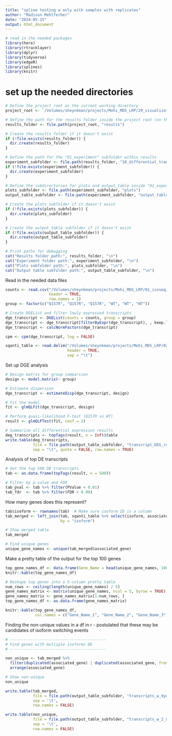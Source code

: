 ```yaml
---
title: "spline testing w only with samples with replicates"
author: "Madison Mehlferber"
date: "2024-05-15"
output: html_document
---
```


```r
# read in the needed packages 
library(here)
library(rtracklayer)
library(dplyr)
library(tidyverse)
library(edgeR)
library(splines)
library(knitr)
```

# set up the needed directories 
```r
# Define the project root as the current working directory
project_root <- '/Volumes/sheynkman/projects/Mohi_MDS_LRP/20_visualization/DTE_MM_scripts'

# Define the path for the results folder inside the project root (on the same level as the scripts folder)
results_folder <- file.path(project_root, "results")

# Create the results folder if it doesn't exist
if (!file.exists(results_folder)) {
  dir.create(results_folder)
}

# Define the path for the "01_experiment" subfolder within results
experiment_subfolder <- file.path(results_folder, "10_differential_transcript_expression")
if (!file.exists(experiment_subfolder)) {
  dir.create(experiment_subfolder)
}

# Define the subdirectories for plots and output_table inside "01_experiment"
plots_subfolder <- file.path(experiment_subfolder, "plots")
output_table_subfolder <- file.path(experiment_subfolder, "output_table")

# Create the plots subfolder if it doesn't exist
if (!file.exists(plots_subfolder)) {
  dir.create(plots_subfolder)
}

# Create the output_table subfolder if it doesn't exist
if (!file.exists(output_table_subfolder)) {
  dir.create(output_table_subfolder)
}

# Print paths for debugging
cat("Results folder path:", results_folder, "\n")
cat("Experiment folder path:", experiment_subfolder, "\n")
cat("Plots subfolder path:", plots_subfolder, "\n")
cat("Output table subfolder path:", output_table_subfolder, "\n")

```


Read in the needed data files 
```r
counts <- read.csv("/Volumes/sheynkman/projects/Mohi_MDS_LRP/01_isoseq/collapse/merged.collapsed.flnc_count.txt", 
                   header = TRUE, 
                   row.names = 1)
group <- factor(c("Q157R", "Q157R", "Q157R", "WT", "WT", "WT"))

# Create DGEList and filter lowly expressed transcripts
dge_transcript <- DGEList(counts = counts, group = group)
dge_transcript <- dge_transcript[filterByExpr(dge_transcript), , keep.lib.sizes = FALSE]
dge_transcript <- calcNormFactors(dge_transcript)

cpm <- cpm(dge_transcript, log = FALSE)

sqanti_table <- read.delim("/Volumes/sheynkman/projects/Mohi_MDS_LRP/02_sqanti/MDS_classification.txt", 
                           header = TRUE, 
                           sep = "\t")
```


Set up DGE analysis 
```r
# Design matrix for group comparison
design <- model.matrix(~ group)

# Estimate dispersion
dge_transcript <- estimateDisp(dge_transcript, design)

# Fit the model
fit <- glmQLFit(dge_transcript, design)

# Perform quasi-likelihood F-test (Q157R vs WT)
result <- glmQLFTest(fit, coef = 2)

# Summarize all differential expression results
deg_transcripts <- topTags(result, n = Inf)$table
write.table(deg_transcripts, 
            file = file.path(output_table_subfolder, "transcript_DEG_results_2.txt"),
            sep = "\t", quote = FALSE, row.names = TRUE)
```

Analysis of top DE transcripts
```r
# Get the top 500 DE transcripts
tab <- as.data.frame(topTags(result, n = 500))

# Filter by p-value and FDR
tab_pval <- tab %>% filter(PValue < 0.01)
tab_fdr  <- tab %>% filter(FDR < 0.09)

```

How many genes does this represent? 
```r
tab$isoform <- rownames(tab)  # Make sure isoform ID is a column
tab_merged <- left_join(tab, sqanti_table %>% select(isoform, associated_gene, associated_transcript), 
                        by = "isoform")

# Show merged table
tab_merged

# Find unique genes
unique_gene_names <- unique(tab_merged$associated_gene)
```
Make a pretty table of the output for the top 100 genes 
```r
top_gene_names_df <- data.frame(Gene_Name = head(unique_gene_names, 100))
knitr::kable(top_gene_names_df)
```

```r
# Reshape top genes into a 5-column pretty table
num_rows <- ceiling(length(unique_gene_names) / 5)
gene_names_matrix <- matrix(unique_gene_names, ncol = 5, byrow = TRUE)
gene_names_matrix <- gene_names_matrix[1:num_rows, ]
top_gene_names_df <- as.data.frame(gene_names_matrix)

knitr::kable(top_gene_names_df, 
             col.names = c("Gene_Name_1", "Gene_Name_2", "Gene_Name_3", "Gene_Name_4", "Gene_Name_5"))
```

Finding the non-unique values in a df in r - postulated that these may be candidates of isoform switching events 
```r

# ------------------------------------------
# Find genes with multiple isoforms DE
# ------------------------------------------

non_unique <- tab_merged %>%
  filter(duplicated(associated_gene) | duplicated(associated_gene, fromLast = TRUE)) %>%
  arrange(associated_gene)

# Show non-unique
non_unique
```

```r
write.table(tab_merged, 
            file = file.path(output_table_subfolder, "transcripts_w_dynamic_via_group_comparison_top500.txt"), 
            sep = '\t', 
            row.names = FALSE)
```


```r

write.table(non_unique, 
            file = file.path(output_table_subfolder, "transcripts_w_2_or_more_transcripts_dynamic_top500.txt"), 
            sep = '\t', 
            row.names = FALSE)
```





